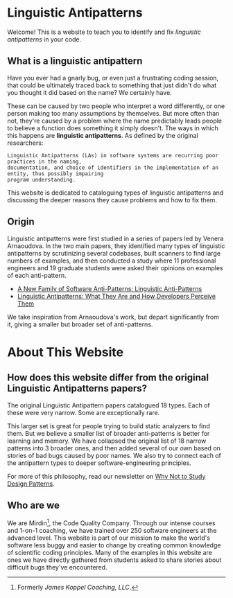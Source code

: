 # Linguistic Antipatterns

Welcome! This is a website to teach you to identify and fix *linguistic antipatterns* in your code.

## What is a linguistic antipattern

Have you ever had a gnarly bug, or even just a frustrating coding session, that could be ultimately traced back to something that just didn't do what you thought it did based on the name? We certainly have.

These can be caused by two people who interpret a word differently, or one person making too many assumptions by themselves. But more often than not, they're caused by a problem where the name predictably leads people to believe a function does something it simply doesn't. The ways in which this happens are **linguistic antipatterns**. As defined by the original researchers:

    Linguistic Antipatterns (LAs) in software systems are recurring poor practices in the naming,
    documentation, and choice of identifiers in the implementation of an entity, thus possibly impairing
    program understanding.

This website is dedicated to cataloguing types of linguistic antipatterns and discussing the deeper reasons they cause problems and how to fix them.

## Origin

Linguistic antipatterns were first studied in a series of papers led by Venera Arnaoudova. In the two main papers, they identified many types of linguistic antipatterns by scrutinizing several codebases, built scanners to find large numbers of examples, and then conducted a study where 11 professional engineers and 19 graduate students were asked their opinions on examples of each anti-pattern.

* [A New Family of Software Anti-Patterns: Linguistic Anti-Patterns](http://assets.ptidej.net/Publications/Documents/CSMR13d.doc.pdf)
* [Linguistic Antipatterns: What They Are and How Developers Perceive Them](http://veneraarnaoudova.ca/wp-content/uploads/2014/10/2014-EMSE-Arnaodova-et-al-Perception-LAs.pdf)

We take inspiration from Arnaoudova's work, but depart significantly from it, giving a smaller but broader set of anti-patterns.

# About This Website

## How does this website differ from the original Linguistic Antipatterns papers?

The original Linguistic Antipattern papers catalogued 18 types. Each of these were very narrow. Some are exceptionally rare.

This larger set is great for people trying to build static analyzers to find them. But we believe a smaller list of broader anti-patterns is better for learning and memory. We have collapsed the original list of 18 narrow patterns into 3 broader ones, and then added several of our own based on stories of bad bugs caused by poor names. We also try to connect each of the antipattern types to deeper software-engineering principles.

For more of this philosophy, read our newsletter on [Why Not to Study Design Patterns](http://us16.campaign-archive.com/?u=8b565c97b838125f69e75fb7f&id=361788c0ea).

## Who are we

We are Mirdin[^1], the Code Quality Company. Through our intense courses and 1-on-1 coaching, we have trained over 250 software engineers at the advanced level. This website is part of our mission to make the world's software less buggy and easier to change by creating common knowledge of scientific coding principles. Many of the examples in this website are ones we have directly gathered from students asked to share stories about difficult bugs they've encountered.

[^1]: Formerly *James Koppel Coaching, LLC*.